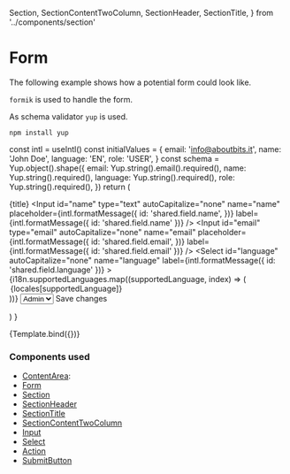   Section,
  SectionContentTwoColumn,
  SectionHeader,
  SectionTitle,
} from '../components/section'

<Meta title="Examples/Form" component={DesignSystemProvider} />

# Form

The following example shows how a potential form could look like.

`formik` is used to handle the form.

As schema validator `yup` is used.

```
npm install yup
```

  const intl = useIntl()
  const initialValues = {
    email: 'info@aboutbits.it',
    name: 'John Doe',
    language: 'EN',
    role: 'USER',
  }
  const schema = Yup.object().shape({
    email: Yup.string().email().required(),
    name: Yup.string().required(),
    language: Yup.string().required(),
    role: Yup.string().required(),
  })
  return (
    <DesignSystemProvider theme={useTheme()}>
      <IntlProvider locale="en" messages={enMessages}>
        <ContentArea>
          <Formik
            initialValues={initialValues}
            validationSchema={schema}
            validateOnBlur={true}
            validateOnChange={true}
          >
            <Form>
              <Section>
                <SectionHeader>
                  <SectionTitle>{title}</SectionTitle>
                </SectionHeader>
                <SectionContentTwoColumn>
                  <Input
                    id="name"
                    type="text"
                    autoCapitalize="none"
                    name="name"
                    placeholder={intl.formatMessage({
                      id: 'shared.field.name',
                    })}
                    label={intl.formatMessage({ id: 'shared.field.name' })}
                  />
                  <Input
                    id="email"
                    type="email"
                    autoCapitalize="none"
                    name="email"
                    placeholder={intl.formatMessage({
                      id: 'shared.field.email',
                    })}
                    label={intl.formatMessage({ id: 'shared.field.email' })}
                  />
                  <Select
                    id="language"
                    autoCapitalize="none"
                    name="language"
                    label={intl.formatMessage({ id: 'shared.field.language' })}
                  >
                    {i18n.supportedLanguages.map((supportedLanguage, index) => (
                      <option
                        className="bg-gray-600"
                        key={index}
                        value={supportedLanguage}
                      >
                        {locales[supportedLanguage]}
                      </option>
                    ))}
                  </Select>
                  <Select
                    id="role"
                    autoCapitalize="none"
                    name="role"
                    label="role"
                  >
                    <option className="bg-gray-600" value="ADMIN">
                      Admin
                    </option>
                    <option className="bg-gray-600" value="USER">
                      User
                    </option>
                  </Select>
                </SectionContentTwoColumn>
                <Actions>
                  <SubmitButton>Save changes</SubmitButton>
                </Actions>
              </Section>
            </Form>
          </Formik>
        </ContentArea>
      </IntlProvider>
    </DesignSystemProvider>
  )
}

<Canvas>
  <Story name="Default" args={{ title: 'User edit' }}>
    {Template.bind({})}
  </Story>
</Canvas>

### Components used

- [ContentArea](/docs/components-content-contentarea--default-story):
- [Form](/docs/components-form-form--default-story)
- [Section](/docs/components-section-section--default-story)
- [SectionHeader](/docs/components-section-sectionheader--default-story)
- [SectionTitle](/docs/components-section-sectiontitle--default-story)
- [SectionContentTwoColumn](/docs/components-section-sectioncontenttwocolumn--default-story)
- [Input](/docs/components-form-input--default-story)
- [Select](/docs/components-form-select--default-story)
- [Action](/docs/components-action-actions--default-story)
- [SubmitButton](/docs/components-button-submitbutton--default-story)
